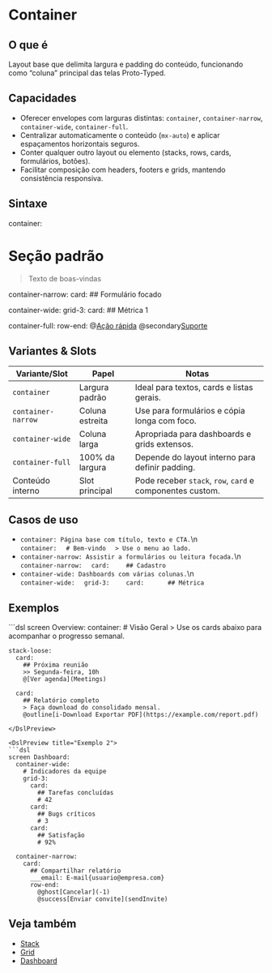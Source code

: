 # Container

## O que é
Layout base que delimita largura e padding do conteúdo, funcionando como “coluna” principal das telas Proto-Typed.

## Capacidades
- Oferecer envelopes com larguras distintas: `container`, `container-narrow`, `container-wide`, `container-full`.
- Centralizar automaticamente o conteúdo (`mx-auto`) e aplicar espaçamentos horizontais seguros.
- Conter qualquer outro layout ou elemento (stacks, rows, cards, formulários, botões).
- Facilitar composição com headers, footers e grids, mantendo consistência responsiva.

## Sintaxe
container:
  # Seção padrão
  > Texto de boas-vindas

container-narrow:
  card:
    ## Formulário focado

container-wide:
  grid-3:
    card:
      ## Métrica 1

container-full:
  row-end:
    @[Ação rápida](Action)
    @secondary[Suporte](Support)

## Variantes & Slots
| Variante/Slot | Papel | Notas |
| --- | --- | --- |
| `container` | Largura padrão | Ideal para textos, cards e listas gerais. |
| `container-narrow` | Coluna estreita | Use para formulários e cópia longa com foco. |
| `container-wide` | Coluna larga | Apropriada para dashboards e grids extensos. |
| `container-full` | 100% da largura | Depende do layout interno para definir padding. |
| Conteúdo interno | Slot principal | Pode receber `stack`, `row`, `card` e componentes custom. |

## Casos de uso
- `container: Página base com título, texto e CTA.`\n\
  `container:` `  # Bem-vindo` `  > Use o menu ao lado.`
- `container-narrow: Assistir a formulários ou leitura focada.`\n\
  `container-narrow:` `  card:` `    ## Cadastro`
- `container-wide: Dashboards com várias colunas.`\n\
  `container-wide:` `  grid-3:` `    card:` `      ## Métrica`

## Exemplos
<DslPreview title="Exemplo 1">
```dsl
screen Overview:
  container:
    # Visão Geral
    > Use os cards abaixo para acompanhar o progresso semanal.

    stack-loose:
      card:
        ## Próxima reunião
        >> Segunda-feira, 10h
        @[Ver agenda](Meetings)

      card:
        ## Relatório completo
        > Faça download do consolidado mensal.
        @outline[i-Download Exportar PDF](https://example.com/report.pdf)
```
</DslPreview>

<DslPreview title="Exemplo 2">
```dsl
screen Dashboard:
  container-wide:
    # Indicadores da equipe
    grid-3:
      card:
        ## Tarefas concluídas
        # 42
      card:
        ## Bugs críticos
        # 3
      card:
        ## Satisfação
        # 92%

  container-narrow:
    card:
      ## Compartilhar relatório
      ___email: E-mail{usuario@empresa.com}
      row-end:
        @ghost[Cancelar](-1)
        @success[Enviar convite](sendInvite)
```
</DslPreview>

## Veja também
- [Stack](./stack)
- [Grid](./grid)
- [Dashboard](./dashboard)
